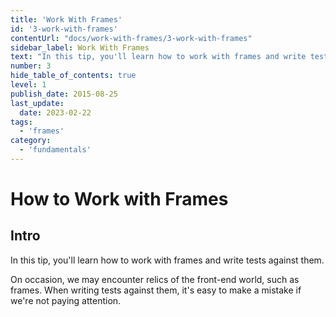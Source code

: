```yaml
---
title: 'Work With Frames'
id: '3-work-with-frames'
contentUrl: "docs/work-with-frames/3-work-with-frames"
sidebar_label: Work With Frames
text: "In this tip, you'll learn how to work with frames and write tests against them. On occasion, we may encounter relics of the front-end world, such as frames."
number: 3
hide_table_of_contents: true
level: 1
publish_date: 2015-08-25
last_update:
  date: 2023-02-22
tags:
  - 'frames'
category:
  - 'fundamentals'
---
```


# How to Work with Frames

## Intro

In this tip, you'll learn how to work with frames and write tests against them.

On occasion, we may encounter relics of the front-end world, such as frames. When writing tests against them, it's easy to make a mistake if we're not paying attention.


<DropdownMarkdown folderName='3-work-with-frames' />
